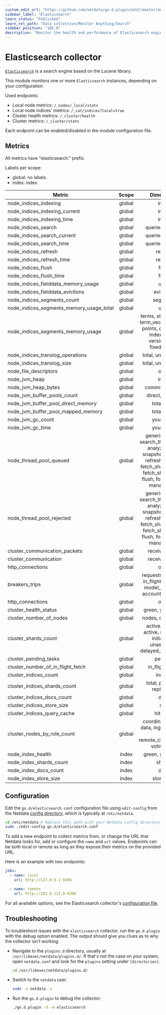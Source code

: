 ```yaml
---
custom_edit_url: "https://github.com/netdata/go.d.plugin/edit/master/modules/elasticsearch/README.md"
sidebar_label: "Elasticsearch"
learn_status: "Published"
learn_rel_path: "Data collection/Monitor Anything/Search"
sidebar_position: "185.0"
description: "Monitor the health and performance of Elasticsearch engines with zero configuration, per-second metric granularity, and interactive visualizations."
---
```



# Elasticsearch collector

[`Elasticsearch`](https://www.elastic.co/elasticsearch/) is a search engine based on the Lucene library.

This module monitors one or more `Elasticsearch` instances, depending on your configuration.

Used endpoints:

- Local node metrics: `/_nodes/_local/stats`
- Local node indices' metrics: `/_cat/indices?local=true`
- Cluster health metrics: `/_cluster/health`
- Cluster metrics: `/_cluster/stats`

Each endpoint can be enabled/disabled in the module configuration file.

## Metrics

All metrics have "elasticsearch." prefix.

Labels per scope:

- global: no labels.
- index: index.

| Metric                                   | Scope  |                                                                             Dimensions                                                                              |    Units     |
|------------------------------------------|:------:|:-------------------------------------------------------------------------------------------------------------------------------------------------------------------:|:------------:|
| node_indices_indexing                    | global |                                                                                index                                                                                | operations/s |
| node_indices_indexing_current            | global |                                                                                index                                                                                |  operations  |
| node_indices_indexing_time               | global |                                                                                index                                                                                | milliseconds |
| node_indices_search                      | global |                                                                          queries, fetches                                                                           | operations/s |
| node_indices_search_current              | global |                                                                          queries, fetches                                                                           |  operations  |
| node_indices_search_time                 | global |                                                                          queries, fetches                                                                           | milliseconds |
| node_indices_refresh                     | global |                                                                               refresh                                                                               | operations/s |
| node_indices_refresh_time                | global |                                                                               refresh                                                                               | milliseconds |
| node_indices_flush                       | global |                                                                                flush                                                                                | operations/s |
| node_indices_flush_time                  | global |                                                                                flush                                                                                | milliseconds |
| node_indices_fielddata_memory_usage      | global |                                                                                used                                                                                 |    bytes     |
| node_indices_fielddata_evictions         | global |                                                                              evictions                                                                              | operations/s |
| node_indices_segments_count              | global |                                                                              segments                                                                               |   segments   |
| node_indices_segments_memory_usage_total | global |                                                                                used                                                                                 |    bytes     |
| node_indices_segments_memory_usage       | global |                               terms, stored_fields, term_vectors, norms, points, doc_values, index_writer, version_map, fixed_bit_set                               |    bytes     |
| node_indices_translog_operations         | global |                                                                         total, uncommitted                                                                          |  operations  |
| node_indices_translog_size               | global |                                                                         total, uncommitted                                                                          |    bytes     |
| node_file_descriptors                    | global |                                                                                open                                                                                 |      fd      |
| node_jvm_heap                            | global |                                                                                inuse                                                                                |  percentage  |
| node_jvm_heap_bytes                      | global |                                                                           committed, used                                                                           |    bytes     |
| node_jvm_buffer_pools_count              | global |                                                                           direct, mapped                                                                            |    pools     |
| node_jvm_buffer_pool_direct_memory       | global |                                                                             total, used                                                                             |    bytes     |
| node_jvm_buffer_pool_mapped_memory       | global |                                                                             total, used                                                                             |    bytes     |
| node_jvm_gc_count                        | global |                                                                             young, old                                                                              |     gc/s     |
| node_jvm_gc_time                         | global |                                                                             young, old                                                                              | milliseconds |
| node_thread_pool_queued                  | global | generic, search, search_throttled, get, analyze, write, snapshot, warmer, refresh, listener, fetch_shard_started, fetch_shard_store, flush, force_merge, management |   threads    |
| node_thread_pool_rejected                | global | generic, search, search_throttled, get, analyze, write, snapshot, warmer, refresh, listener, fetch_shard_started, fetch_shard_store, flush, force_merge, management |   threads    |
| cluster_communication_packets            | global |                                                                           received, sent                                                                            |     pps      |
| cluster_communication                    | global |                                                                           received, sent                                                                            |   bytes/s    |
| http_connections                         | global |                                                                                open                                                                                 | connections  |
| breakers_trips                           | global |                                            requests, fielddata, in_flight_requests, model_inference, accounting, parent                                             |   trips/s    |
| http_connections                         | global |                                                                                open                                                                                 | connections  |
| cluster_health_status                    | global |                                                                         green, yellow, red                                                                          |    status    |
| cluster_number_of_nodes                  | global |                                                                          nodes, data_nodes                                                                          |    nodes     |
| cluster_shards_count                     | global |                                          active_primary, active, relocating, initializing, unassigned, delayed_unaasigned                                           |    shards    |
| cluster_pending_tasks                    | global |                                                                               pending                                                                               |    tasks     |
| cluster_number_of_in_flight_fetch        | global |                                                                           in_flight_fetch                                                                           |   fetches    |
| cluster_indices_count                    | global |                                                                               indices                                                                               |   indices    |
| cluster_indices_shards_count             | global |                                                                    total, primaries, replication                                                                    |    shards    |
| cluster_indices_docs_count               | global |                                                                                docs                                                                                 |     docs     |
| cluster_indices_store_size               | global |                                                                                size                                                                                 |    bytes     |
| cluster_indices_query_cache              | global |                                                                              hit, miss                                                                              |   events/s   |
| cluster_nodes_by_role_count              | global |                                           coordinating_only, data, ingest, master, ml, remote_cluster_client, voting_only                                           |    nodes     |
| node_index_health                        | index  |                                                                         green, yellow, red                                                                          |    status    |
| node_index_shards_count                  | index  |                                                                               shards                                                                                |    shards    |
| node_index_docs_count                    | index  |                                                                                docs                                                                                 |     docs     |
| node_index_store_size                    | index  |                                                                             store_size                                                                              |    bytes     |

## Configuration

Edit the `go.d/elasticsearch.conf` configuration file using `edit-config` from the
Netdata [config directory](https://learn.netdata.cloud/docs/configure/nodes), which is typically at `/etc/netdata`.

```bash
cd /etc/netdata # Replace this path with your Netdata config directory
sudo ./edit-config go.d/elasticsearch.conf
```

To add a new endpoint to collect metrics from, or change the URL that Netdata looks for, add or configure the `name` and
`url` values. Endpoints can be both local or remote as long as they expose their metrics on the provided URL.

Here is an example with two endpoints:

```yaml
jobs:
  - name: local
    url: http://127.0.0.1:9200

  - name: remote
    url: http://203.0.113.0:9200
```

For all available options, see the Elasticsearch
collector's [configuration file](https://github.com/netdata/go.d.plugin/blob/master/config/go.d/elasticsearch.conf).

## Troubleshooting

To troubleshoot issues with the `elasticsearch` collector, run the `go.d.plugin` with the debug option enabled. The
output should give you clues as to why the collector isn't working.

- Navigate to the `plugins.d` directory, usually at `/usr/libexec/netdata/plugins.d/`. If that's not the case on
  your system, open `netdata.conf` and look for the `plugins` setting under `[directories]`.

  ```bash
  cd /usr/libexec/netdata/plugins.d/
  ```

- Switch to the `netdata` user.

  ```bash
  sudo -u netdata -s
  ```

- Run the `go.d.plugin` to debug the collector:

  ```bash
  ./go.d.plugin -d -m elasticsearch
  ```
